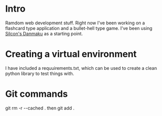 =Intro=
Ramdom web development stuff. Right now I've been working on a flashcard type application and a bullet-hell type game. I've been using [https://github.com/silconsystem/danmaku Silcon's Danmaku] as a starting point.

=Creating a virtual environment=
I have included a requuirements.txt, which can be used to create a clean python library to test things with.

=Git commands=
git rm -r --cached . then git add .
